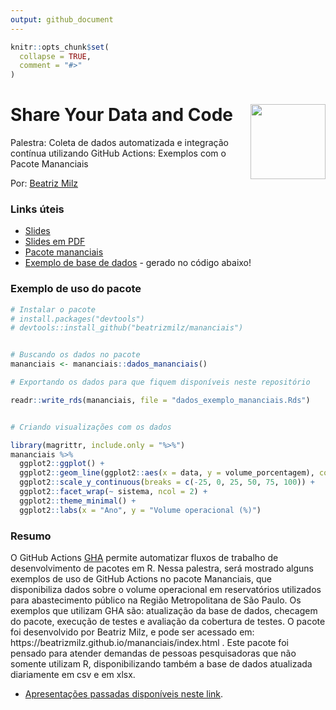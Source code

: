```yaml
---
output: github_document
---
```


<!-- README.md is generated from README.Rmd. Please edit that file -->

```r
knitr::opts_chunk$set(
  collapse = TRUE,
  comment = "#>"
)
```

# Share Your Data and Code <img src="https://beatrizmilz.github.io/mananciais/reference/figures/hexlogo.png" align="right" width = "120px"/>

Palestra: Coleta de dados automatizada e integração contínua utilizando GitHub Actions: Exemplos com o Pacote Mananciais

Por: [Beatriz Milz](https://beatrizmilz.com/)

### Links úteis

  - [Slides](https://beatrizmilz.github.io/2021-SER/)
  - [Slides em PDF](https://github.com/eventoseroficial/Data_and_Code/blob/main/Beatriz%20Milz/slides.pdf)
  - [Pacote mananciais](https://beatrizmilz.github.io/mananciais/index.html)
  - [Exemplo de base de dados](https://github.com/eventoseroficial/Data_and_Code/blob/main/Beatriz%20Milz/dados_exemplo_mananciais.Rds) - gerado no código abaixo!

  
### Exemplo de uso do pacote

```r
# Instalar o pacote
# install.packages("devtools")
# devtools::install_github("beatrizmilz/mananciais")


# Buscando os dados no pacote
mananciais <- mananciais::dados_mananciais() 

# Exportando os dados para que fiquem disponíveis neste repositório

readr::write_rds(mananciais, file = "dados_exemplo_mananciais.Rds")


# Criando visualizações com os dados

library(magrittr, include.only = "%>%")
mananciais %>% 
  ggplot2::ggplot() +
  ggplot2::geom_line(ggplot2::aes(x = data, y = volume_porcentagem), color = "#3e7dab") +
  ggplot2::scale_y_continuous(breaks = c(-25, 0, 25, 50, 75, 100)) +
  ggplot2::facet_wrap(~ sistema, ncol = 2) +
  ggplot2::theme_minimal() +
  ggplot2::labs(x = "Ano", y = "Volume operacional (%)") 
```


### Resumo

O GitHub Actions [GHA](https://docs.github.com/pt/actions) permite automatizar fluxos de trabalho de desenvolvimento de pacotes em R. Nessa palestra, será mostrado alguns exemplos de uso de GitHub Actions no pacote Mananciais, que disponibiliza dados sobre o volume operacional em reservatórios utilizados para abastecimento público na Região Metropolitana de São Paulo. Os exemplos que utilizam GHA são: atualização da base de dados, checagem do pacote, execução de testes e avaliação da cobertura de testes. O pacote foi desenvolvido por Beatriz Milz, e pode ser acessado em: https://beatrizmilz.github.io/mananciais/index.html . Este pacote foi pensado para atender demandas de pessoas pesquisadoras que não somente utilizam R, disponibilizando também a base de dados atualizada diariamente em csv e em xlsx. 


- [Apresentações passadas disponíveis neste link](https://beatrizmilz.com/apresentacoes.html).
